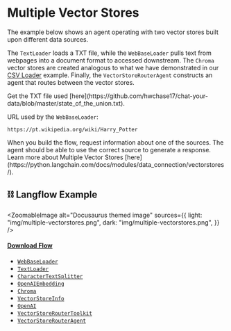 
# Multiple Vector Stores

The example below shows an agent operating with two vector stores built upon different data sources.

The `TextLoader` loads a TXT file, while the `WebBaseLoader` pulls text from webpages into a document format to accessed downstream. The `Chroma` vector stores are created analogous to what we have demonstrated in our [CSV Loader](/examples/csv-loader.mdx) example. Finally, the `VectorStoreRouterAgent` constructs an agent that routes between the vector stores.

<Admonition type="info">
  Get the TXT file used
  [here](https://github.com/hwchase17/chat-your-data/blob/master/state_of_the_union.txt).
</Admonition>

URL used by the `WebBaseLoader`:

```text
https://pt.wikipedia.org/wiki/Harry_Potter
```

<Admonition type="tip">
  When you build the flow, request information about one of the sources. The
  agent should be able to use the correct source to generate a response.
</Admonition>

<Admonition type="info">
  Learn more about Multiple Vector Stores
  [here](https://python.langchain.com/docs/modules/data_connection/vectorstores/).
</Admonition>

## ⛓️ Langflow Example


<ZoomableImage
  alt="Docusaurus themed image"
  sources={{
    light: "img/multiple-vectorstores.png",
    dark: "img/multiple-vectorstores.png",
  }}
/>

#### <a target="\_blank" href="json_files/Multiple_Vector_Stores.json" download>Download Flow</a>

<Admonition type="note" title="LangChain Components 🦜🔗">

- [`WebBaseLoader`](https://python.langchain.com/docs/integrations/document_loaders/web_base)
- [`TextLoader`](https://python.langchain.com/docs/modules/data_connection/document_loaders/)
- [`CharacterTextSplitter`](https://python.langchain.com/docs/modules/data_connection/document_transformers/text_splitters/character_text_splitter)
- [`OpenAIEmbedding`](https://python.langchain.com/docs/integrations/text_embedding/openai)
- [`Chroma`](https://python.langchain.com/docs/integrations/vectorstores/chroma)
- [`VectorStoreInfo`](https://python.langchain.com/docs/modules/data_connection/vectorstores/)
- [`OpenAI`](https://python.langchain.com/docs/modules/model_io/models/llms/integrations/openai)
- [`VectorStoreRouterToolkit`](https://js.langchain.com/docs/modules/agents/tools/how_to/agents_with_vectorstores)
- [`VectorStoreRouterAgent`](https://js.langchain.com/docs/modules/agents/tools/how_to/agents_with_vectorstores)

</Admonition>
